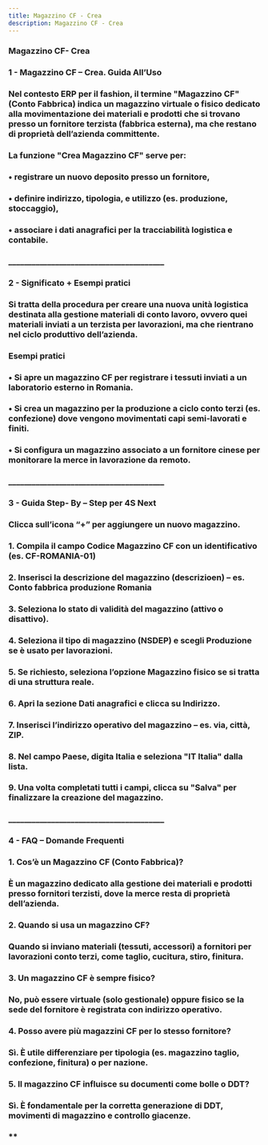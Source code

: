 ```yaml
---
title: Magazzino CF - Crea
description: Magazzino CF - Crea
---
```




### Magazzino CF- Crea&#x20;

### 1 - Magazzino CF – Crea.  Guida All’Uso

### Nel contesto ERP per il fashion, il termine "Magazzino CF" (Conto Fabbrica) indica un magazzino virtuale o fisico dedicato alla movimentazione dei materiali e prodotti che si trovano presso un fornitore terzista (fabbrica esterna), ma che restano di proprietà dell’azienda committente.

### La funzione "Crea Magazzino CF" serve per:

### •	registrare un nuovo deposito presso un fornitore,

### •	definire indirizzo, tipologia, e utilizzo (es. produzione, stoccaggio),

### •	associare i dati anagrafici per la tracciabilità logistica e contabile.

### \_\_\_\_\_\_\_\_\_\_\_\_\_\_\_\_\_\_\_\_\_\_\_\_\_\_\_\_\_\_\_\_\_\_\_\_\_\_\_\_

### 2 - Significato + Esempi pratici

### Si tratta della procedura per creare una nuova unità logistica destinata alla gestione materiali di conto lavoro, ovvero quei materiali inviati a un terzista per lavorazioni, ma che rientrano nel ciclo produttivo dell’azienda.

### &#x20;Esempi pratici

### •	Si apre un magazzino CF per registrare i tessuti inviati a un laboratorio esterno in Romania.

### •	Si crea un magazzino per la produzione a ciclo conto terzi (es. confezione) dove vengono movimentati capi semi-lavorati e finiti.

### •	Si configura un magazzino associato a un fornitore cinese per monitorare la merce in lavorazione da remoto.

### \_\_\_\_\_\_\_\_\_\_\_\_\_\_\_\_\_\_\_\_\_\_\_\_\_\_\_\_\_\_\_\_\_\_\_\_\_\_\_\_

### 3 - Guida Step- By – Step per 4S Next

### &#x20;

### Clicca sull’icona “+” per aggiungere un nuovo magazzino.

### 1.	Compila il campo Codice Magazzino CF  con un identificativo (es. CF-ROMANIA-01)

### 2.	Inserisci la descrizione del magazzino (descrizioen) – es. Conto fabbrica produzione Romania

### 3.	Seleziona lo stato di validità del magazzino (attivo o disattivo).

### 4.	Seleziona il tipo di magazzino (NSDEP) e scegli Produzione se è usato per lavorazioni.

### 5.	Se richiesto, seleziona l’opzione Magazzino fisico se si tratta di una struttura reale.

### 6.	Apri la sezione Dati anagrafici e clicca su Indirizzo.

### 7.	Inserisci l’indirizzo operativo del magazzino – es. via, città, ZIP.

### 8.	Nel campo Paese, digita Italia e seleziona "IT Italia" dalla lista.

### 9.	Una volta completati tutti i campi, clicca su "Salva" per finalizzare la creazione del magazzino.

### \_\_\_\_\_\_\_\_\_\_\_\_\_\_\_\_\_\_\_\_\_\_\_\_\_\_\_\_\_\_\_\_\_\_\_\_\_\_\_\_



### 4 - FAQ – Domande Frequenti

### 1. Cos’è un Magazzino CF (Conto Fabbrica)?

### È un magazzino dedicato alla gestione dei materiali e prodotti presso fornitori terzisti, dove la merce resta di proprietà dell’azienda.

### 2. Quando si usa un magazzino CF?

### Quando si inviano materiali (tessuti, accessori) a fornitori per lavorazioni conto terzi, come taglio, cucitura, stiro, finitura.

### 3. Un magazzino CF è sempre fisico?

### No, può essere virtuale (solo gestionale) oppure fisico se la sede del fornitore è registrata con indirizzo operativo.

### 4. Posso avere più magazzini CF per lo stesso fornitore?

### Sì. È utile differenziare per tipologia (es. magazzino taglio, confezione, finitura) o per nazione.

### 5. Il magazzino CF influisce su documenti come bolle o DDT?

### Sì. È fondamentale per la corretta generazione di DDT, movimenti di magazzino e controllo giacenze.



### \*\*